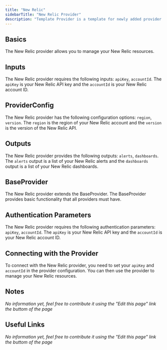 ```yaml
---
title: "New Relic"
sidebarTitle: "New Relic Provider"
description: "Template Provider is a template for newly added provider's documentation"
---
```


## Basics

The New Relic provider allows you to manage your New Relic resources.

## Inputs

The New Relic provider requires the following inputs: `apiKey`, `accountId`. The `apiKey` is your New Relic API key and the `accountId` is your New Relic account ID.

## ProviderConfig

The New Relic provider has the following configuration options: `region`, `version`. The `region` is the region of your New Relic account and the `version` is the version of the New Relic API.

## Outputs

The New Relic provider provides the following outputs: `alerts`, `dashboards`. The `alerts` output is a list of your New Relic alerts and the `dashboards` output is a list of your New Relic dashboards.

## BaseProvider

The New Relic provider extends the BaseProvider. The BaseProvider provides basic functionality that all providers must have.

## Authentication Parameters

The New Relic provider requires the following authentication parameters: `apiKey`, `accountId`. The `apiKey` is your New Relic API key and the `accountId` is your New Relic account ID.

## Connecting with the Provider

To connect with the New Relic provider, you need to set your `apiKey` and `accountId` in the provider configuration. You can then use the provider to manage your New Relic resources.

## Notes

_No information yet, feel free to contribute it using the "Edit this page" link the buttom of the page_

## Useful Links

_No information yet, feel free to contribute it using the "Edit this page" link the buttom of the page_
